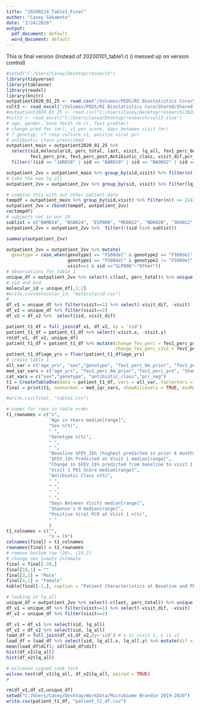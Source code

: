 ```yaml
---
title: "20200224_Table1_Final"
author: "Casey Sakamoto"
date: "2/24/2020"
output:
  pdf_document: default
  word_document: default
---
```

This is final version (instead of 20200101_table1.r)
(i messed up on version control)

```r
#setwd("C:/Users/Casey/Desktop/research")
library(tidyverse)
library(tableone)
library(readxl)
library(knitr)
outpatient2020_01_25 <- read.csv("/Volumes/PEDS/RI Biostatistics Core/Shared/Shared Projects/Vigers/CF/Jordan Hoppe/PEX Microbiome/Data_Raw/outpatient2020_01_25.csv")
cult3 <- read_excel("/Volumes/PEDS/RI Biostatistics Core/Shared/Shared Projects/Vigers/CF/Jordan Hoppe/PEX Microbiome/Data_Raw/cult3.xlsx")
#outpatient2020_01_25 <- read.csv("C:/Users/Casey/Desktop/research/20200128plots/outpatient2020_01_25.csv")
#cult3 <- read_excel("C:/Users/Casey/Desktop/research/cult3.xlsx")
# age, gender, base fev1% (m r), fev1 pred(mr)
# change pred fev (mr), v1 pes score, days between visit (mr)
# ? genotyp, cf resp culture v1, positie viral pcr
# antibiotic class prescribed
outpatient_main = outpatient2020_01_25 %>% 
  select(sid,molecularid, perc_total, last, visit, lq_all, fev1_perc_6m_prior,sex , pes_total, age_yrs,
         fev1_perc_pre, fev1_perc_post,Antibiotic_class, visit_dif,pcr_neg, genotype1,genotype2, ShannonH_Median )%>%
  filter(!(sid == "JAR018" | sid == "BAR019" | sid == "NAO032" | sid == "EIL010" ))

outpatient_2vv = outpatient_main %>% group_by(sid,visit) %>% filter(n() > 224)
# take the max lq_all
outpatient_2vv = outpatient_2vv %>% group_by(sid, visit) %>% filter(lq_all == max(lq_all))

# combine this with our other patient data
tempdf = outpatient_main %>% group_by(sid,visit) %>% filter(n() <= 224)
outpatient_2vv = rbind(tempdf, outpatient_2vv)
rm(tempdf)
# subjects not in our 19
sublist = c("BAM014", "BSN024", "ESP008", "MEB022", "NDR020", "SKH012", "VAC001", "VCR009", "A_MO25")
outpatient_2vv = outpatient_2vv %>%  filter(!(sid %in% sublist))

summary(outpatient_2vv)

outpatient_2vv = outpatient_2vv %>% mutate(
  genotype = case_when(genotype1 == "F508del" & genotype2 == "F508del" ~ "F508del/F508del",
                       genotype1 == "F508del" & genotype2 != "F508del" ~ "F508del/Other",
                       visit==1 & sid =="SLP006"~"Other"))
# observations for table 1
unique_df = outpatient_2vv %>% select(-c(last, perc_total)) %>% unique.data.frame()
# sid and mid
molecular_id = unique_df[,1:2]
#write.csv(molecular_id, "molecularid.csv")
#
df_v1 = unique_df %>% filter(visit==1) %>% select(-visit_dif, -visit)
df_v2 = unique_df %>% filter(visit==2) 
df_v2 = df_v2 %>%  select(sid, visit_dif)

patient_t1_df = full_join(df_v1, df_v2, by = 'sid')
patient_t1_df = patient_t1_df %>% select(-visit.x, -visit.y)
rm(df_v1, df_v2, unique_df)
patient_t1_df = patient_t1_df %>% mutate(change_fev_perc = fev1_perc_pre - fev1_perc_6m_prior,
                                         change_fev_perc_v1v2 = fev1_perc_post - fev1_perc_pre)
patient_t1_df$age_yrs = floor(patient_t1_df$age_yrs)
# create table 1
all_var = c("age_yrs", "sex","genotype", "fev1_perc_6m_prior", "fev1_perc_pre", "change_fev_perc", "pes_total", "Antibiotic_class", "visit_dif","ShannonH_Median" ,"pcr_neg")
med_iqr_vars = c("age_yrs", "fev1_perc_6m_prior","fev1_perc_pre", "ShannonH_Median","change_fev_perc", "pes_total", "visit_dif")
cat_vars = c("sex","genotype", "antibiotic_class","pcr_neg")
t1 = CreateTableOne(data = patient_t1_df, vars = all_var, factorVars = cat_vars)
final = print(t1, nonnormal = med_iqr_vars, showAllLevels = TRUE, minMax = TRUE)

#write.csv(final, "table1.csv")
```

```r
# names for rows in table order
t1_rownames = c("n",
                "Age in Years median[range]",
                "Sex n(%)",
                " ",
                "Genotype n(%)",
                " ",
                " ",
                "Baseline $FEV_1$% (highest predicted in prior 6 months) median[range]",
                "$FEV_1$% Predicted at Visit 1 median[range]",
                "Change in $FEV_1$% predicted from baseline to visit 1 median[range]",
                "Visit 1 PES Score median[range]",
                "Antibiotic Class n(%)",
                " ",
                " ",
                " ",
                " ",
                "Days Between Visits median[range]",
                "Shannon's H median[range]",
                "Positive Viral PCR at Visit 1 n(%)",
                " "
                )
t1_colnames = c("",
                "n = 19")
colnames(final) = t1_colnames
rownames(final) = t1_rownames
# remove bottom row (20), (19,2)
# change sex 1=male 2=female
final = final[-20,]
final[19,1] = ""
final[3,1] = "Male"
final[4,1] = "Female"
kable(final[-1,], caption = "Patient Characteristics at Baseline and PEx")
```

```r

# looking at lq_all
unique_df = outpatient_2vv %>% select(-c(last, perc_total)) %>% unique.data.frame()
df_v1 = unique_df %>% filter(visit==1) %>% select(-visit_dif, -visit)
df_v2 = unique_df %>% filter(visit==2) 

df_v1 = df_v1 %>% select(sid, lq_all)
df_v2 = df_v2 %>% select(sid, lq_all)
load_df = full_join(df_v1,df_v2,by='sid') # x is visit 1, y is v2
load_df = load_df %>% select(sid, lq_all.x, lq_all.y) %>% mutate(dif = lq_all.y - lq_all.x)
mean(load_df$dif); sd(load_df$dif)
hist(df_v1$lq_all)
hist(df_v2$lq_all)

# wilcoxon signed rank test
wilcox.test(df_v1$lq_all, df_v2$lq_all, paired = TRUE)
# 

rm(df_v1,df_v2,unique_df)
setwd("C:/Users/Casey/Desktop/WorkData/Microbiome Brandie 2019-2020")
write.csv(patient_t1_df, "patient_t1_df.csv")
```


